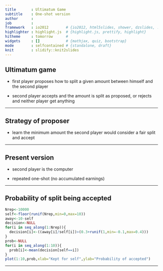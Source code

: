 ```yaml
---
title       : Ultimatum Game
subtitle    : One-shot version
author      : 
job         : 
framework   : io2012        # {io2012, html5slides, shower, dzslides, ...}
highlighter : highlight.js  # {highlight.js, prettify, highlight}
hitheme     : tomorrow      # 
widgets     : []            # {mathjax, quiz, bootstrap}
mode        : selfcontained # {standalone, draft}
knit        : slidify::knit2slides
---
```


## Ultimatum game

- first player proposes how to split a given amount between himself and the second player

- second player accepts and the amount is split as proposed, or rejects and neither player get anything

--- 

## Strategy of proposer

- learn the minimum amount the second player would consider a fair split and accept

---

## Present version

- second player is the computer

- repeated one-shot (no accumulated earnings)

---

## Probability of split being accepted

```r
Nrep<-10000
self<-floor(runif(Nrep,min=0,max=10))
away<-10-self
decision<-NULL
for(i in seq_along(1:Nrep)){
  decision[i]<-((away[i]/self[i])>(0.3+runif(1,min=-0.1,max=0.4)))
}
prob<-NULL
for(i in seq_along(1:10)){
  prob[i]<-mean(decision[self==i])
}
plot(1:10,prob,xlab="Kept for self",ylab="Probability of accepted")
```

---